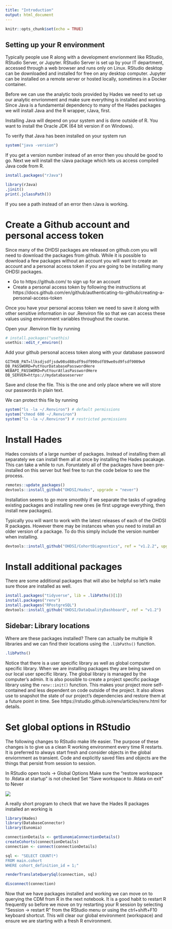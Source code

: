 ```yaml
---
title: "Introduction"
output: html_document
---
```


```r
knitr::opts_chunk$set(echo = TRUE)
```

## Setting up your R environment

Typically people use R along with a development envrionment like RStudio, RStudio Server, or Jupyter. RStudio Server is set up by your IT department, accessed through a web browser and runs only on Linux. RStudio desktop can be downloaded and installed for free on any desktop computer. Jupyter can be installed on a remote server or hosted locally, sometimes in a Docker container.

Before we can use the analytic tools provided by Hades we need to set up our analytic envrionment and make sure everything is installed and working. Since Java is a fundamental dependency to many of the Hades packages we will install Java and the R wrapper, rJava, first.

Installing Java will depend on your system and is done outside of R. You want to install the Oracle JDK (64 bit version if on Windows).

To verify that Java has been installed on your system run
```r
system("java -version")
```


If you get a version number instead of an error then you should be good to go. Next we will install the rJava package which lets us access compiled Java code from R.

```r
install.packages("rJava")
```

```r
library(rJava)
.jinit()
print(.jclassPath())
```

If you see a path instead of an error then rJava is working.

# Create a Github account and personal access token
Since many of the OHDSI packages are released on github.com you will need to download the packages from github. While it is possible to download a few packages without an account you will want to create an account and a personal access token if you are going to be installing many OHDSI packages.

- Go to https://github.com/ to sign up for an account
- Create a personal access token by following the instructions at https://docs.github.com/en/github/authenticating-to-github/creating-a-personal-access-token

Once you have your personal access token we need to save it along with other sensitive information in our .Renviron file so that we can access these values using environment variables throughout the course.

Open your .Renviron file by running
```r
# install.packages("usethis)
usethis::edit_r_environ()
```

Add your github personal access token along with your database password

```{}
GITHUB_PAT=llksdjsdfjsdw98sd88sdf9sdf990sdf89we0sd9fsdf9009w9
DB_PASSWORD=PutYourDatabasePasswordHere
WEBAPI_PASSWORD=PutYourAtlasPasswordHere
DB_SERVER=https://mydatabaseserver
```

Save and close the file. This is the one and only place where we will store our passwords in plain text. 

We can protect this file by running
```r
system("ls -la ~/.Renviron") # default permissions
system("chmod 600 ~/.Renviron")
system("ls -la ~/.Renviron") # restricted permissions
```



# Install Hades

Hades consists of a large number of packages. Instead of installing them all separately we can install them all at once by installing the Hades pacakage. This can take a while to run. Foruntately all of the packages have been pre-installed on this server but feel free to run the code below to see the process.

```r
remotes::update_packages()
devtools::install_github("OHDSI/Hades", upgrade = "never")
```

Installation seems to go more smoothly if we separate the tasks of ugrading existing packages and installing new ones (ie first upgrage everything, then install new packages).

Typically you will want to work with the latest releases of each of the OHDSI R packages. However there may be instances when you need to install an older version of a package. To do this simply include the version number when installing.

```r
devtools::install_github("OHDSI/CohortDiagnostics", ref = "v1.2.2", upgrade = "never")
```


# Install additional packages

There are some additional packages that will also be helpful so let's make sure those are installed as well.

```r
install.packages("tidyverse", lib = .libPaths()[1])
install.packages("renv")
install.packages("RPostgreSQL")
devtools::install_github("OHDSI/DataQualityDashboard", ref = "v1.2")
```

## Sidebar: Library locations

Where are these packages installed? There can actually be multiple R libraries and we can find their locations using the `.libPaths()` function.
```r
.libPaths()
```

Notice that there is a user specific library as well as global computer specific library. When we are installing packages they are being saved on our local user specific library. The global library is managed by the computer's admin. It is also possible to create a project specific package library using the `renv::init()` function. This makes your project more self-contained and less dependent on code outside of the project. It also allows use to snapshot the state of our project's dependencies and restore them at a future point in time. See https://rstudio.github.io/renv/articles/renv.html for details.


# Set global options in RStudio
The following changes to RStudio make life easier. The purpose of these changes is to give us a clean R working environment every time R restarts. It is preferred to always start fresh and consider objects in the global enviornment as transient. Code and explicitly saved files and objects are the things that persist from session to session.

In RStudio open tools -> Global Options
Make sure the "restore workspace to .Rdata at startup" is not checked 
Set "Save workspace to .Rdata on exit" to Never

![](images/rstudio_options.png)

A really short program to check that we have the Hades R packages installed an working is

```r
library(Hades)
library(DatabaseConnector)
library(Eunomia)

connectionDetails <- getEunomiaConnectionDetails()
createCohorts(connectionDetails)
connection <- connect(connectionDetails)

sql <- "SELECT COUNT(*)
FROM main.cohort
WHERE cohort_definition_id = 1;"

renderTranslateQuerySql(connection, sql)

disconnect(connection)
```

Now that we have packages installed and working we can move on to querying the CDM from R in the next notebook. It is a good habit to restart R frequently so before we move on try restarting your R session by selecting "Session -> restart R" from the RStudio menu or using the ctrl+shift+F10 keyboard shortcut. This will clear our global environment (workspace) and ensure we are starting with a fresh R environment.





